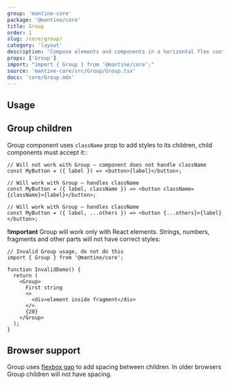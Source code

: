 ```yaml
---
group: 'mantine-core'
package: '@mantine/core'
title: Group
order: 1
slug: /core/group/
category: 'layout'
description: 'Compose elements and components in a horizontal flex container'
props: ['Group']
import: "import { Group } from '@mantine/core';"
source: 'mantine-core/src/Group/Group.tsx'
docs: 'core/Group.mdx'
---
```



## Usage

<Demo data={GroupDemos.configurator} />

## Group children

Group component uses `className` prop to add styles to its children, child components must accept it::

```tsx
// Will not work with Group – component does not handle className
const MyButton = ({ label }) => <button>{label}</button>;

// Will work with Group – handles className
const MyButton = ({ label, className }) => <button className={className}>{label}</button>;

// Will work with Group – handles className
const MyButton = ({ label, ...others }) => <button {...others}>{label}</button>;
```

**!important** Group will work only with React elements. Strings, numbers, fragments and other parts will
not have correct styles:

```tsx
// Invalid Group usage, do not do this
import { Group } from '@mantine/core';

function InvalidDemo() {
  return (
    <Group>
      First string
      <>
        <div>element inside fragment</div>
      </>
      {20}
    </Group>
  );
}
```

## Browser support

Group uses [flexbox gap](https://caniuse.com/flexbox-gap) to add spacing between children.
In older browsers Group children will not have spacing.
